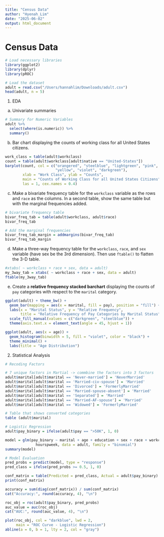 ```yaml
---
title: "Census Data"
author: "Hyenah_Lim"
date: "2025-06-02"
output: html_document
---
```


# Census Data

```r
# Load necessary libraries
library(ggplot2)
library(dplyr)
library(pROC)

# Load the dataset
adult = read.csv("/Users/hannahlim/Downloads/adult.csv")
head(adult, n = 5)
```

1. EDA

a. Univariate summaries

```r
# Summary for Numeric Variables
adult %>%
  select(where(is.numeric)) %>%
  summary()
```

b. Bar chart displaying the counts of working class for all United States citizens.

```r
work_class = table(adult$workclass)
count = table(adult$workclass[adult$native == "United-States"])
barplot(count, col = c("orangered", "steelblue", "lightgreen", "pink", 
                       "yellow", "violet", "darkgreen"),
        xlab = "Work Class", ylab = "Counts", 
        main = "Counts of Working Class for all United States Citizens",
        las = 1, cex.names = 0.4)
```

c. Make a bivariate frequency table for the `workclass` variable as the rows and `race` as the columns.  In a second table, show the same table but with the marginal frequencies added.

```r
# bivariate frequency table
bivar_freq_tab = table(adult$workclass, adult$race)
bivar_freq_tab

# Add the marginal frequencies
bivar_freq_tab_margin = addmargins(bivar_freq_tab)
bivar_freq_tab_margin
```

d. Make a three-way frequency table for the `workclass`, `race`, and `sex` variable (have sex be the 3rd dimension). Then use `ftable()` to flatten the 3-D table.

```r
#xtabs( ~ workclass + race + sex, data = adult)
my_3way_tab = xtabs( ~ workclass + race + sex, data = adult)
ftable(my_3way_tab)
```

e. Create a **relative frequency stacked barchart** displaying the counts of `pay` categories with respect to the `marital` category.

```r
ggplot(adult) + theme_bw() +
  geom_bar(mapping = aes(x = marital, fill = pay), position = "fill") +
  labs(x = "Marital Status", y = "Relative Frequency",
       title = "Relative Frequency of Pay Categories by Marital Status") +
  scale_fill_manual(values = c("darkgreen", "steelblue")) +
  theme(axis.text.x = element_text(angle = 45, hjust = 1))
```

```r
ggplot(adult, aes(x = age)) +
  geom_histogram(binwidth = 5, fill = "violet", color = "black") +
  theme_minimal() +
  labs(title = "Age Distribution")
```

2. Statistical Analysis

```r
# Recoding Factors

# 7 unique factors in Martial -> commbine the factors into 3 factors
adult$marital[adult$marital == 'Never-married'] = 'NeverMarried'
adult$marital[adult$marital == 'Married-civ-spouse'] = 'Married'
adult$marital[adult$marital == 'Divorced'] = 'FormerlyMarried'
adult$marital[adult$marital == 'Married-spouse-absent'] = 'Married'
adult$marital[adult$marital == 'Separated'] = 'Married'
adult$marital[adult$marital == 'Married-AF-spouse'] = 'Married'
adult$marital[adult$marital == 'Widowed'] = 'FormerlyMarried'

# Table that shows converted categories
table (adult$marital)
```

```r
# Logistic Regression
adult$pay_binary = ifelse(adult$pay == ">50K", 1, 0)

model = glm(pay_binary ~ marital + age + education + sex + race + workclass +
              hourspweek, data = adult, family = "binomial")
summary(model)
```

```r
# Model Evaluation
pred_probs = predict(model, type = "response")
pred_class = ifelse(pred_probs >= 0.5, 1, 0)

conf_matrix = table(Predicted = pred_class, Actual = adult$pay_binary)
print(conf_matrix)

accuracy = sum(diag(conf_matrix)) / sum(conf_matrix)
cat("Accuracy:", round(accuracy, 4), "\n")

roc_obj = roc(adult$pay_binary, pred_probs)
auc_value = auc(roc_obj)
cat("AUC:", round(auc_value, 4), "\n")

plot(roc_obj, col = "darkblue", lwd = 2, 
     main = "ROC Curve - Logistic Regression")
abline(a = 0, b = 1, lty = 2, col = "gray")
```
